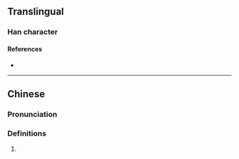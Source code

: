 {{character info/new}}
==Translingual==

===Han character===
{{Han char|rn=9|rad=人|as=07|sn=9|four=22230|canj=OHDI|ids=⿰亻私}}

====References====
* {{Han ref|kx=0106.041|hdz=10162.141|uh=4FEC|ud=20460|bh=CDEF|bd=52719}}

----

==Chinese==
{{zh-forms}}

===Pronunciation===
{{zh-pron
|m=sī
|c=si1
|mc=
|oc=
|ma=
|cat=
}}

===Definitions===
{{zh-hanzi}}

# {{zh-only used in|傢俬}}